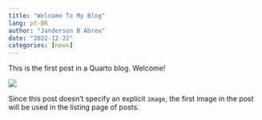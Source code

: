 ```yaml
---
title: "Welcome To My Blog"
lang: pt-BR
author: "Janderson B Abreu"
date: "2022-12-22"
categories: [news]
---
```


This is the first post in a Quarto blog. Welcome!

![](thumbnail.jpg)

Since this post doesn't specify an explicit `image`, the first image in the post will be used in the listing page of posts.
